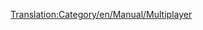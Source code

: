 [[Translation:Category/en/Manual/Multiplayer]]

{{en/Bilingual box| ru
| Статьи посвящённые [[ru/Manual/Сетевая игра|сетевой игре]] находятся здесь.
| Articles dealing with [[en/Manual/Multiplayer]] are here.}}